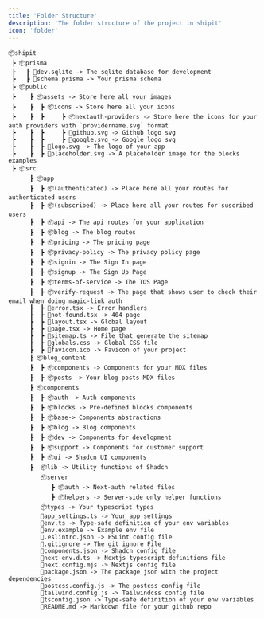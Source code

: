 ```yaml
---
title: 'Folder Structure'
description: 'The folder structure of the project in shipit'
icon: 'folder'
---
```

```
📦shipit
 ┣ 📦prisma
 ┣   ┣ 📜dev.sqlite -> The sqlite database for development
 ┣   ┣ 📜schema.prisma -> Your prisma schema
 ┣ 📦public
 ┣    ┣ 📦assets -> Store here all your images
 ┣    ┣  ┣ 📦icons -> Store here all your icons
 ┣    ┣  ┣     ┣ 📦nextauth-providers -> Store here the icons for your auth providers with `providername.svg` format
 ┣    ┣  ┣     ┣ 📜github.svg -> Github logo svg
 ┣    ┣  ┣     ┣ 📜google.svg -> Google logo svg
 ┣    ┣  ┣ 📜logo.svg -> The logo of your app
 ┣    ┣  ┣ 📜placeholder.svg -> A placeholder image for the blocks examples
 ┣ 📦src
      ┣ 📦app    
      ┣  ┣ 📦(authenticated) -> Place here all your routes for authenticated users
      ┣  ┣ 📦(subscribed) -> Place here all your routes for suscribed users
      ┣  ┣ 📦api -> The api routes for your application
      ┣  ┣ 📦blog -> The blog routes
      ┣  ┣ 📦pricing -> The pricing page
      ┣  ┣ 📦privacy-policy -> The privacy policy page
      ┣  ┣ 📦signin -> The Sign In page
      ┣  ┣ 📦signup -> The Sign Up Page
      ┣  ┣ 📦terms-of-service -> The TOS Page
      ┣  ┣ 📦verify-request -> The page that shows user to check their email when doing magic-link auth
      ┣  ┣ 📜error.tsx -> Error handlers
      ┣  ┣ 📜not-found.tsx -> 404 page
      ┣  ┣ 📜layout.tsx -> Global layout
      ┣  ┣ 📜page.tsx -> Home page
      ┣  ┣ 📜sitemap.ts -> File that generate the sitemap
      ┣  ┣ 📜globals.css -> Global CSS file
      ┣  ┣ 📜favicon.ico -> Favicon of your project
      ┣ 📦blog_content
      ┣  ┣ 📦components -> Components for your MDX files
      ┣  ┣ 📦posts -> Your blog posts MDX files
      ┣ 📦components
      ┣  ┣ 📦auth -> Auth components
      ┣  ┣ 📦blocks -> Pre-defined blocks components
      ┣  ┣ 📦base-> Components abstractions
      ┣  ┣ 📦blog -> Blog components
      ┣  ┣ 📦dev -> Components for development 
      ┣  ┣ 📦support -> Components for customer support
      ┣  ┣ 📦ui -> Shadcn UI components
      ┣  📦lib -> Utility functions of Shadcn
         📦server
            ┣ 📦auth -> Next-auth related files
            ┣ 📦helpers -> Server-side only helper functions
         📦types -> Your typescript types
         📜app_settings.ts -> Your app settings
         📜env.ts -> Type-safe definition of your env variables
         📜env.example -> Example env file
         📜.eslintrc.json -> ESLint config file
         📜.gitignore -> The git ignore File
         📜components.json -> Shadcn config file
         📜next-env.d.ts -> Nextjs typescript definitions file
         📜next.config.mjs -> Nextjs config file
         📜package.json -> The package json with the project dependencies
         📜postcss.config.js -> The postcss config file
         📜tailwind.config.js -> Tailwindcss config file
         📜tsconfig.json -> Type-safe definition of your env variables
         📜README.md -> Markdown file for your github repo
```